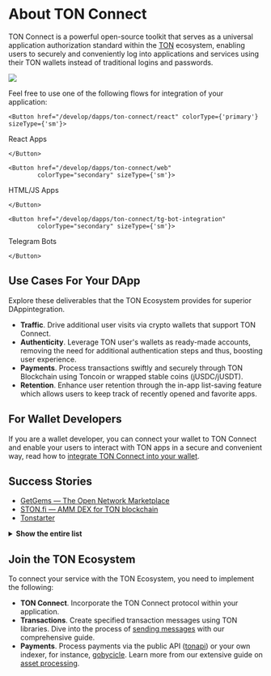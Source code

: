 
# About TON Connect

TON Connect is a powerful open-source toolkit that serves as a universal application authorization standard within the [TON](/learn/introduction) ecosystem, enabling users to securely and conveniently log into applications and services using their TON wallets instead of traditional logins and passwords.

![](/img/docs/ton-connect/ton-connect-overview.png?raw=true)

Feel free to use one of the following flows for integration of your application:

````mdx-code-block 
<Button href="/develop/dapps/ton-connect/react" colorType={'primary'} sizeType={'sm'}>
````
React Apps
````mdx-code-block 
</Button>
````
````mdx-code-block 
<Button href="/develop/dapps/ton-connect/web"
        colorType="secondary" sizeType={'sm'}>
````
  HTML/JS Apps

````mdx-code-block 
</Button>
````
````mdx-code-block 
<Button href="/develop/dapps/ton-connect/tg-bot-integration"
        colorType="secondary" sizeType={'sm'}>
````
  Telegram Bots

````mdx-code-block 
</Button>
````

## Use Cases For Your DApp

Explore these deliverables that the TON Ecosystem provides for superior DAppintegration.

- **Traffic**. Drive additional user visits via crypto wallets that support TON Connect.
- **Authenticity**. Leverage TON user's wallets as ready-made accounts, removing the need for additional authentication steps and thus, boosting user experience.
- **Payments**. Process transactions swiftly and securely through TON Blockchain using Toncoin or wrapped stable coins (jUSDC/jUSDT).
- **Retention**. Enhance user retention through the in-app list-saving feature which allows users to keep track of recently opened and favorite apps.

## For Wallet Developers

If you are a wallet developer, you can connect your wallet to TON Connect and enable your users to interact with TON apps in a secure and convenient way, read how to [integrate TON Connect into your wallet](/develop/dapps/ton-connect/wallet/).

## Success Stories

- [GetGems — The Open Network Marketplace](https://getgems.io/)
- [STON.fi — AMM DEX for TON blockchain](https://ston.fi/)
- [Tonstarter](http://tonstarter.com/)

<details>
  <summary><b>Show the entire list</b></summary>

  * [getgems.io](https://getgems.io/)
  * [fragment.com](https://fragment.com/) (Ton Connect v.1)
  * [ston.fi](https://ston.fi/)
  * [ton.diamonds](https://ton.diamonds/)
  * [beta.disintar.io](https://beta.disintar.io/)
  * [tegro.finance](https://tegro.finance/liquidity)
  * [minter.ton.org](https://minter.ton.org/)
  * [libermall.com](https://libermall.com/)
  * [dedust.io](https://dedust.io/swap)
  * [toncap.net](https://toncap.net/)
  * [cryptomus.com](https://cryptomus.com/)
  * [avanchange.com](https://avanchange.com/)
  * [wton.dev](https://wton.dev/)
  * [mint.spiroverse.io/shop](https://mint.spiroverse.io/shop)
  * [vk.com/vk_nft_hub](https://vk.com/vk_nft_hub)
  * [tonverifier.live](https://verifier.ton.org/)
  * [stickerface.io/member](https://stickerface.io/member)
  * [tonstarter.com](https://tonstarter.com/)
  * [cryptogas.shop/ton](https://cryptogas.shop/ton)
  * [megaton.fi](https://megaton.fi/)
  * [dns.ton.org](https://dns.ton.org/)
  * [coinpaymaster.com](https://coinpaymaster.com/)
  * [ton.gagarin.world/app/](https://ton.gagarin.world/app)
  * [daolama.co](https://daolama.co/)
  * [marketplace.playmuse.org](http://marketplace.playmuse.org/)
  * [ton.vote](https://ton.vote/)
  * [plane.tonfancy.io](https://plane.tonfancy.io/)
  * [pi.oberton.io](https://pi.oberton.io/)
  * [business.thetonpay.app](https://business.thetonpay.app/)
  * [bridge.orbitchain.io](https://bridge.orbitchain.io/)
  * [connecton-web-new.vercel.app](https://connecton-web-new.vercel.app/)
  * [app.fanz.ee/staking](https://app.fanz.ee/staking)
  * [testnet.pton.fi](https://testnet.pton.fi/)
  * [tonft.app](https://tonft.app/)
  * [cardify.casino](https://cardify.casino/)
  * [4riends.org](https://4riends.org/#/)
  * [tonflex.fi](https://tonflex.fi/swap)
  * [soquest.xyz](https://soquest.xyz/)
  * [app.evaa.finance](https://app.evaa.finance/)

</details>


## Join the TON Ecosystem
To connect your service with the TON Ecosystem, you need to implement the following:

- **TON Connect**. Incorporate the TON Connect protocol within your application.
- **Transactions**. Create specified transaction messages using TON libraries. Dive into the process of [sending messages](/develop/dapps/ton-connect/message-builders) with our comprehensive guide.
- **Payments**. Process payments via the public API ([tonapi](https://tonapi.io/)) or your own indexer, for instance, [gobycicle](http://github.com/gobicycle/bicycle). Learn more from our extensive guide on [asset processing](/develop/dapps/asset-processing).
